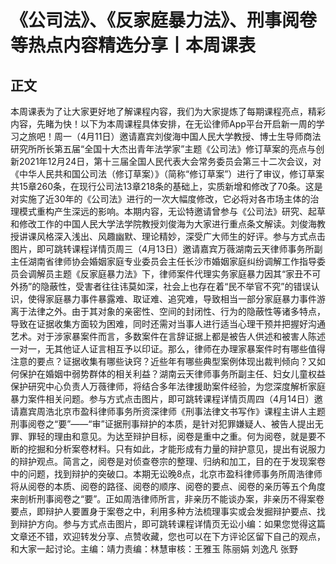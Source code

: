 # 《公司法》、《反家庭暴力法》、刑事阅卷等热点内容精选分享丨本周课表
## 正文
本周课表为了让大家更好地了解课程内容，我们为大家提炼了每期课程亮点，精彩内容，先睹为快！以下为本周课程具体安排，在无讼律师App平台开启新一周的学习之旅吧！周一（4月11日）邀请嘉宾刘俊海中国人民大学教授、博士生导师商法研究所所长第五届“全国十大杰出青年法学家”主题《公司法》修订草案的亮点与创新2021年12月24日，第十三届全国人民代表大会常务委员会第三十二次会议，对《中华人民共和国公司法（修订草案）》（简称“修订草案”）进行了审议，修订草案共15章260条，在现行公司法13章218条的基础上，实质新增和修改了70条。这是对实施了近30年的《公司法》进行的一次大幅度修改，它必将对各市场主体的治理模式重构产生深远的影响。本期内容，无讼特邀请曾参与《公司法》研究、起草和修改工作的中国人民大学法学院教授刘俊海为大家进行重点条文解读。刘俊海教授讲课风格深入浅出、风趣幽默、理论精妙，深受广大师生的好评。参与方式点击图片，即可跳转课程详情页周三（4月13日）邀请嘉宾万薇湖南云天律师事务所副主任湖南省律师协会婚姻家庭专业委员会主任长沙市婚姻家庭纠纷调解工作指导委员会调解员主题《反家庭暴力法》下，律师案件代理实务家庭暴力因其“家丑不可外扬”的隐蔽性，受害者往往讳莫如深，社会上也存在着“民不举官不究”的错误认识，使得家庭暴力事件暴露难、取证难、追究难，导致相当一部分家庭暴力事件游离于法律之外。由于其对象的亲密性、空间的封闭性、行为的隐蔽性等诸多特点，导致在证据收集方面较为困难，同时还需对当事人进行适当心理干预并把握好沟通艺术。对于涉家暴案件而言，多数案件在言辞证据上都是被告人供述和被害人陈述一对一，无其他证人证言相互予以印证。那么，律师在办理家暴案件时有哪些值得注意的要点？证据收集有哪些诀窍？近些年有哪些典型案例体现出裁判倾向？又如何保护在婚姻中弱势群体的相关利益？湖南云天律师事务所副主任、妇女儿童权益保护研究中心负责人万薇律师，将结合多年法律援助案件经验，为您深度解析家庭暴力案件相关问题。参与方式点击图片，即可跳转课程详情页周四（4月14日）邀请嘉宾周浩北京市盈科律师事务所资深律师《刑事法律文书写作》课程主讲人主题刑事阅卷之“要”——“审”证据刑事辩护的本质，是针对犯罪嫌疑人、被告人提出无罪、罪轻的理由和意见。为达至辩护目标，阅卷是重中之重。何为阅卷，就是要不断的挖掘和分析案卷材料。只有如此，才能形成有力量的辩护意见，提出有说服力的辩护观点。简言之，阅卷是对侦查卷宗的整理、归纳和加工，目的在于发现案卷中的问题，找到辩护的突破口。本期无讼晚8点，北京市盈科律师事务所周浩律师将从阅卷的本质、阅卷的路径、阅卷的顺序、阅卷的要点、阅卷的亲历等五个角度来剖析刑事阅卷之“要”。正如周浩律师所言，非亲历不能谈办案，非亲历不得案卷要点，即辩护人要置身于案卷之中，利用多种方法梳理事实或会发掘辩护要点、找到辩护方向。参与方式点击图片，即可跳转课程详情页无讼小编：如果您觉得这篇文章还不错，欢迎转发分享、点赞收藏，您也可以在下方评论区留下自己的观点，和大家一起讨论。主编：靖力责编：林慧审核：王雅玉 陈丽娟 刘逸凡 张野